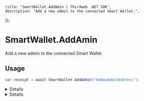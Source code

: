 
	title: "SmartWallet.AddAmin | Thirdweb .NET SDK",
	description: "Add a new admin to the connected Smart Wallet.",
});

# SmartWallet.AddAmin

Add a new admin to the connected Smart Wallet.

## Usage

```csharp
var receipt = await SmartWallet.AddAdmin("0xNewAdminAddress");
```

<Details summary="Parameters">

### admin

Hexadecimal `string` representing the signer to grant admin access to.

</Details>

<Details summary="Return Value">

### receipt

The transaction receipt as a `TransactionReceipt` object.

</Details>
